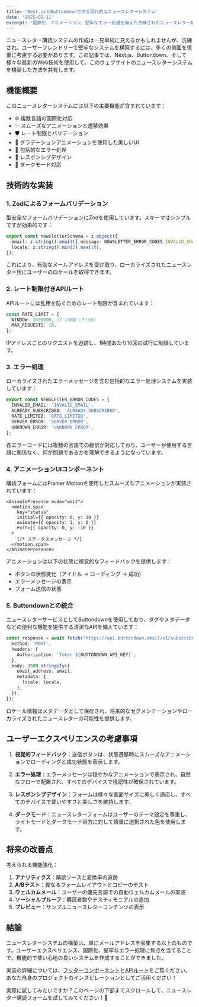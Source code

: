 ```yaml
---
title: 'Next.jsとButtondownで作る現代的なニュースレターシステム'
date: '2025-02-11'
excerpt: '国際化、アニメーション、堅牢なエラー処理を備えた洗練されたニュースレター購読システムの構築について詳しく解説します。'
---
```


ニュースレター購読システムの作成は一見単純に見えるかもしれませんが、洗練され、ユーザーフレンドリーで堅牢なシステムを構築するには、多くの側面を慎重に考慮する必要があります。この記事では、Next.js、Buttondown、そして様々な最新のWeb技術を使用して、このウェブサイトのニュースレターシステムを構築した方法を共有します。

## 機能概要

このニュースレターシステムには以下の主要機能が含まれています：

- 🌐 複数言語の国際化対応
- ✨ スムーズなアニメーションと遷移効果
- 🛡️ レート制限とバリデーション
- 🎨 グラデーションアニメーションを使用した美しいUI
- 🔄 包括的なエラー処理
- 📱 レスポンシブデザイン
- 🌙 ダークモード対応

## 技術的な実装

### 1. Zodによるフォームバリデーション

型安全なフォームバリデーションにZodを使用しています。スキーマはシンプルですが効果的です：

```typescript
export const newsletterSchema = z.object({
  email: z.string().email({ message: NEWSLETTER_ERROR_CODES.INVALID_EMAIL }),
  locale: z.string().min(2).max(10),
});
```

これにより、有効なメールアドレスを受け取り、ローカライズされたニュースレター用にユーザーのロケールを取得できます。

### 2. レート制限付きAPIルート

APIルートには乱用を防ぐためのレート制限が含まれています：

```typescript
const RATE_LIMIT = {
  WINDOW: 3600000, // 1時間（ミリ秒）
  MAX_REQUESTS: 10,
};
```

IPアドレスごとのリクエストを追跡し、1時間あたり10回の試行に制限しています。

### 3. エラー処理

ローカライズされたエラーメッセージを含む包括的なエラー処理システムを実装しています：

```typescript
export const NEWSLETTER_ERROR_CODES = {
  INVALID_EMAIL: 'INVALID_EMAIL',
  ALREADY_SUBSCRIBED: 'ALREADY_SUBSCRIBED',
  RATE_LIMITED: 'RATE_LIMITED',
  SERVER_ERROR: 'SERVER_ERROR',
  UNKNOWN_ERROR: 'UNKNOWN_ERROR',
};
```

各エラーコードには複数の言語での翻訳が対応しており、ユーザーが使用する言語に関係なく、何が問題であるかを理解できるようになっています。

### 4. アニメーションUIコンポーネント

購読フォームにはFramer Motionを使用したスムーズなアニメーションが実装されています：

```tsx
<AnimatePresence mode="wait">
  <motion.span
    key="status"
    initial={{ opacity: 0, y: 10 }}
    animate={{ opacity: 1, y: 0 }}
    exit={{ opacity: 0, y: -10 }}
  >
    {/* ステータスメッセージ */}
  </motion.span>
</AnimatePresence>
```

アニメーションは以下の状態に視覚的なフィードバックを提供します：

- ボタンの状態変化（アイドル → ローディング → 成功）
- エラーメッセージの表示
- フォーム送信の状態

### 5. Buttondownとの統合

ニュースレターサービスとしてButtondownを使用しており、タグやメタデータなどの便利な機能を提供する清潔なAPIを備えています：

```typescript
const response = await fetch('https://api.buttondown.email/v1/subscribers', {
  method: 'POST',
  headers: {
    Authorization: `Token ${BUTTONDOWN_API_KEY}`,
  },
  body: JSON.stringify({
    email_address: email,
    metadata: {
      locale: locale,
    },
  }),
});
```

ロケール情報はメタデータとして保存され、将来的なセグメンテーションやローカライズされたニュースレターの可能性を提供します。

## ユーザーエクスペリエンスの考慮事項

1. **視覚的フィードバック**：送信ボタンは、状態遷移時にスムーズなアニメーションでローディングと成功状態を表示します。

2. **エラー処理**：エラーメッセージは穏やかなアニメーションで表示され、自然なフローで配置され、すべてのデバイスで視認性が確保されています。

3. **レスポンシブデザイン**：フォームは様々な画面サイズに美しく適応し、すべてのデバイスで使いやすさと美しさを維持します。

4. **ダークモード**：ニュースレターフォームはユーザーのテーマ設定を尊重し、ライトモードとダークモード両方に対して慎重に選択された色を使用します。

## 将来の改善点

考えられる機能強化：

1. **アナリティクス**：購読ソースと変換率の追跡
2. **A/Bテスト**：異なるフォームレイアウトとコピーのテスト
3. **ウェルカムメール**：ユーザーの優先言語での自動ウェルカムメールの実装
4. **ソーシャルプルーフ**：購読者数やテスティモニアルの追加
5. **プレビュー**：サンプルニュースレターコンテンツの表示

## 結論

ニュースレターシステムの構築は、単にメールアドレスを収集する以上のものです。ユーザーエクスペリエンス、国際化、堅牢なエラー処理に焦点を当てることで、機能的で使い心地の良いシステムを作成することができました。

実装の詳細については、[フッターコンポーネント](https://github.com/timleecoder42/betterhiretimlee.now/blob/main/src/components/layout/footer.tsx)と[APIルート](https://github.com/timleecoder42/betterhiretimlee.now/blob/main/src/app/api/newsletter/route.ts)をご覧ください。あなた自身のプロジェクトのインスピレーションとしてご活用ください！

実際に試してみたいですか？このページの下部までスクロールして、ニュースレター購読フォームを試してみてください！🚀
